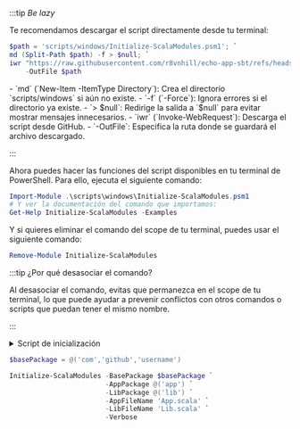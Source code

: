 
:::tip *Be lazy*

Te recomendamos descargar el script directamente desde tu terminal:

```powershell showLineNumbers title="Desde tu terminal"
$path = 'scripts/windows/Initialize-ScalaModules.psm1'; `
md (Split-Path $path) -f > $null; `
iwr "https://raw.githubusercontent.com/r8vnhill/echo-app-sbt/refs/heads/main/$path" `
    -OutFile $path
```

<Explanation>
    - `md` (`New-Item -ItemType Directory`): Crea el directorio `scripts/windows` si aún no existe.
        - `-f` (`-Force`): Ignora errores si el directorio ya existe.
        - `> $null`: Redirige la salida a `$null` para evitar mostrar mensajes innecesarios.
    - `iwr` (`Invoke-WebRequest`): Descarga el script desde GitHub.
        - `-OutFile`: Especifica la ruta donde se guardará el archivo descargado.
</Explanation>

:::

Ahora puedes hacer las funciones del script disponibles en tu terminal de PowerShell. Para ello, ejecuta el siguiente comando:

```powershell showLineNumbers title="Desde tu terminal"
Import-Module .\scripts\windows\Initialize-ScalaModules.psm1
# Y ver la documentación del comando que importamos:
Get-Help Initialize-ScalaModules -Examples
```

Y si quieres eliminar el comando del scope de tu terminal, puedes usar el siguiente comando:

```powershell showLineNumbers title="Desde tu terminal"
Remove-Module Initialize-ScalaModules
```

:::tip ¿Por qué desasociar el comando?

Al desasociar el comando, evitas que permanezca en el scope de tu terminal, lo que puede ayudar a prevenir conflictos con otros comandos o scripts que puedan tener el mismo nombre.

:::

<details>
    <summary>
        Script de inicialización
    </summary>

    ```powershell showLineNumbers title="scripts\windows\Initialize-ScalaModules.psm1"
    function Script:Get-PackagePath([string[]]$PackageParts) {
        $path = $PackageParts[0]
        for ($i = 1; $i -lt $PackageParts.Count; $i++) {
            $path = Join-Path $path $PackageParts[$i]
        }
        return $path
    }
    ```

    <Explanation>
        Esta función auxiliar toma un arreglo de segmentos de paquete (como `@('com', 'example', 'app')`)
        y los concatena en una ruta de sistema de archivos usando `Join-Path`.

        Se utiliza para construir rutas como:
        `"src/main/scala/com/example/app"` de forma segura y multiplataforma.
    </Explanation>
    
    ```powershell showLineNumbers title="scripts/windows/Initialize-ScalaModules.psm1"
    function Script:New-ScalaDirectory {
        [CmdletBinding(SupportsShouldProcess)]
        param (
            [string]$Path,
            [string]$Description
        )
        if ($PSCmdlet.ShouldProcess($Path, "Create $Description directory")) {
            New-Item -Path $Path -ItemType Directory -Force -Confirm:$false | Out-Null
        }
    }
    ```

    <Explanation>
        Esta función crea una carpeta con una descripción personalizada si el usuario acepta la operación. Usa `ShouldProcess` para soportar los parámetros comunes `-WhatIf` y `-Confirm`, lo que permite ejecutar el script de forma más segura.

        Se emplea dentro del proceso de inicialización para crear las carpetas correspondientes a los módulos `app` y `lib`.
    </Explanation>

    ```powershell showLineNumbers title="scripts/windows/Initialize-ScalaModules.psm1"
    function Script:New-ScalaFile {
        [CmdletBinding(SupportsShouldProcess = $true)]
        param (
            [string]$Path,
            [string]$FileName
        )
        if ($PSCmdlet.ShouldProcess($Path, "Create $FileName file")) {
            New-Item -Path $Path -ItemType File -Force -Confirm:$false | Out-Null
            Write-Verbose "Created $FileName at $Path"
        }
    }
    ```

    <Explanation>
        Esta función crea un archivo vacío con el nombre y ruta especificados, ideal para scaffolding de proyectos Scala. Usa `ShouldProcess` para que puedas simular la operación con `-WhatIf` o confirmarla con `-Confirm`. El mensaje `Write-Verbose` entrega feedback si ejecutas el comando con `-Verbose`.
    </Explanation>
    
    ```powershell showLineNumbers title="scripts/windows/Initialize-ScalaModules.psm1"
    function Initialize-ScalaModules {
        [CmdletBinding(SupportsShouldProcess)]
        param (
            [string[]]$BasePackage = @('com', 'github', 'username'),
            [string[]]$AppPackage  = @('app'),
            [string[]]$LibPackage  = @('lib'),
            [string]  $AppFileName = 'App.scala',
            [string]  $LibFileName = 'Lib.scala'
        )

        $basePath = Get-PackagePath -PackageParts @('src', 'main', 'scala') + $BasePackage
        $appPath  = Join-Path 'app' (Join-Path $basePath (Get-PackagePath $AppPackage))
        $libPath  = Join-Path 'lib' (Join-Path $basePath (Get-PackagePath $LibPackage))

        $appFile  = Join-Path $appPath $AppFileName
        $libFile  = Join-Path $libPath $LibFileName

        Write-Verbose "App directory: $appPath"
        Write-Verbose "Lib directory: $libPath"
        Write-Verbose "App file:      $appFile"
        Write-Verbose "Lib file:      $libFile"

        New-ScalaDirectory -Path $appPath -Description 'app'
        New-ScalaDirectory -Path $libPath -Description 'lib'
        New-ScalaFile      -Path $appFile -FileName    $AppFileName
        New-ScalaFile      -Path $libFile -FileName    $LibFileName
    }
    ```

    <Explanation>
        Esta función crea la estructura básica para un proyecto Scala multi-módulo.  
        - Permite configurar paquetes base personalizados (`BasePackage`) y submódulos (`AppPackage`, `LibPackage`).  
        - Usa funciones auxiliares reutilizables (`New-ScalaDirectory`, `New-ScalaFile`) que soportan los parámetros `-WhatIf` y `-Confirm`.  
        - Muestra información detallada si se invoca con `-Verbose`.

        Ideal para inicializar proyectos de forma rápida y controlada.
    </Explanation>
</details>

```powershell showLineNumbers title="Establece tu paquete (desde la terminal)"
$basePackage = @('com','github','username')
```

```powershell showLineNumbers title="Establece tu paquete (desde la terminal)"
Initialize-ScalaModules -BasePackage $basePackage `
                        -AppPackage @('app') `
                        -LibPackage @('lib') `
                        -AppFileName 'App.scala' `
                        -LibFileName 'Lib.scala' `
                        -Verbose
```
